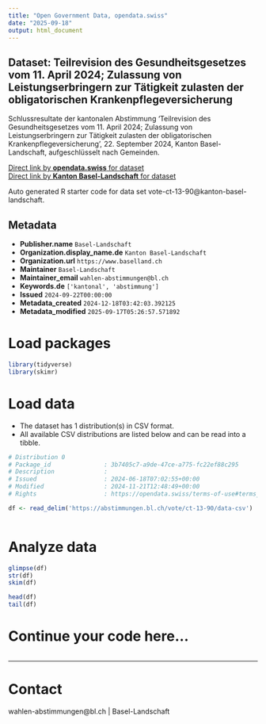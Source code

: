 ```yaml
---
title: "Open Government Data, opendata.swiss"
date: "2025-09-18"
output: html_document
---
```


## Dataset: Teilrevision des Gesundheitsgesetzes vom 11. April 2024; Zulassung von Leistungserbringern zur Tätigkeit zulasten der obligatorischen Krankenpflegeversicherung

Schlussresultate der kantonalen Abstimmung 'Teilrevision des Gesundheitsgesetzes vom 11. April 2024; Zulassung von Leistungserbringern zur Tätigkeit zulasten der obligatorischen Krankenpflegeversicherung ', 22. September 2024, Kanton Basel-Landschaft, aufgeschlüsselt nach Gemeinden.

[Direct link by **opendata.swiss** for dataset](https://opendata.swiss/de/dataset/teilrevision-des-gesundheitsgesetzes-vom-11-april-2024-zulassung-von-leistungserbringern-zur-ta)<br>
[Direct link by **Kanton Basel-Landschaft** for dataset](https://abstimmungen.bl.ch/vote/ct-13-90/data)

Auto generated R starter code for data set vote-ct-13-90@kanton-basel-landschaft.

## Metadata

- **Publisher.name** `Basel-Landschaft`
- **Organization.display_name.de** `Kanton Basel-Landschaft`
- **Organization.url** `https://www.baselland.ch`
- **Maintainer** `Basel-Landschaft`
- **Maintainer_email** `wahlen-abstimmungen@bl.ch`
- **Keywords.de** `['kantonal', 'abstimmung']`
- **Issued** `2024-09-22T00:00:00`
- **Metadata_created** `2024-12-18T03:42:03.392125`
- **Metadata_modified** `2025-09-17T05:26:57.571892`


# Load packages

```r

library(tidyverse)
library(skimr)

```

# Load data

-   The dataset has 1 distribution(s) in CSV format.
-   All available CSV distributions are listed below and can be read into a tibble.

```r

# Distribution 0
# Package_id               : 3b7405c7-a9de-47ce-a775-fc22ef88c295
# Description              : 
# Issued                   : 2024-06-18T07:02:55+00:00
# Modified                 : 2024-11-21T12:48:49+00:00
# Rights                   : https://opendata.swiss/terms-of-use#terms_by

df <- read_delim('https://abstimmungen.bl.ch/vote/ct-13-90/data-csv')



```

# Analyze data

```r

glimpse(df)
str(df)
skim(df)

head(df)
tail(df)

```

# Continue your code here...

```r

```

------------------------------------------------------------------------

# Contact

wahlen-abstimmungen@bl.ch | Basel-Landschaft
